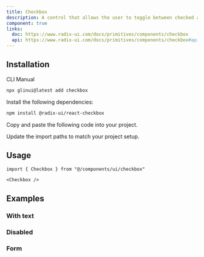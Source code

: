 ```yaml
---
title: Checkbox
description: A control that allows the user to toggle between checked and not checked.
component: true
links:
  doc: https://www.radix-ui.com/docs/primitives/components/checkbox
  api: https://www.radix-ui.com/docs/primitives/components/checkbox#api-reference
---
```


<ComponentPreview name="checkbox-demo" description="A checkbox" />

## Installation

<CodeTabs>

<TabsList>
  <TabsTrigger value="cli">CLI</TabsTrigger>
  <TabsTrigger value="manual">Manual</TabsTrigger>
</TabsList>
<TabsContent value="cli">

```bash
npx glinui@latest add checkbox
```

</TabsContent>

<TabsContent value="manual">

<Steps>

<Step>Install the following dependencies:</Step>

```bash
npm install @radix-ui/react-checkbox
```

<Step>Copy and paste the following code into your project.</Step>

<ComponentSource name="checkbox" />

<Step>Update the import paths to match your project setup.</Step>

</Steps>

</TabsContent>

</CodeTabs>

## Usage

```tsx
import { Checkbox } from "@/components/ui/checkbox"
```

```tsx
<Checkbox />
```

## Examples

### With text

<ComponentPreview
  name="checkbox-with-text"
  description="A checkbox with label and description."
/>

### Disabled

<ComponentPreview name="checkbox-disabled" description="A disabled checkbox" />

### Form

<ComponentPreview name="checkbox-form-single" />

<ComponentPreview name="checkbox-form-multiple" />
